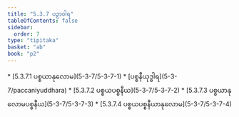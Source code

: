 ```yaml
---
title: "5.3.7 ပဉှာဝါရ"
tableOfContents: false
sidebar:
  order: 7
type: "tipitaka"
basket: "ab"
book: "p2"
---
```



<DynamicBreadcrumb />



<TableOfContents book="p2" section="5.3.7">
* [5.3.7.1 ပစ္စယာနုလောမ](5-3-7/5-3-7-1)
* [ပစ္စနီယုဒ္ဓါရ](5-3-7/paccaniyuddhara)
* [5.3.7.2 ပစ္စယပစ္စနီယ](5-3-7/5-3-7-2)
* [5.3.7.3 ပစ္စယာနုလောမပစ္စနီယ](5-3-7/5-3-7-3)
* [5.3.7.4 ပစ္စယပစ္စနီယာနုလောမ](5-3-7/5-3-7-4)
</TableOfContents>